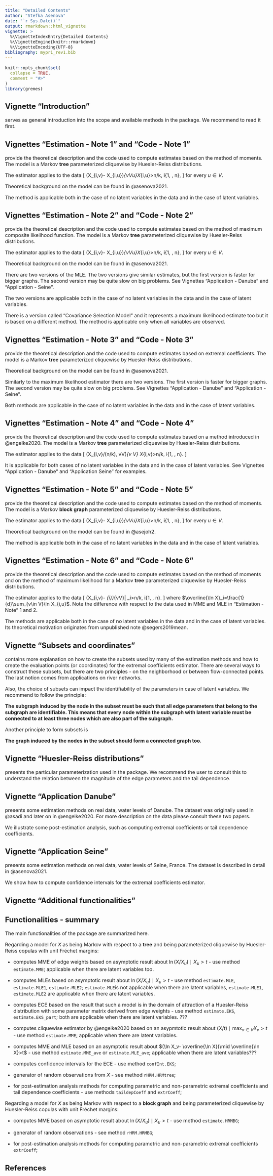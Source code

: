 ```yaml
---
title: "Detailed Contents"
author: "Stefka Asenova"
date: "`r Sys.Date()`"
output: rmarkdown::html_vignette
vignette: >
  %\VignetteIndexEntry{Detailed Contents}
  %\VignetteEngine{knitr::rmarkdown}
  %\VignetteEncoding{UTF-8}
bibliography: mypr1_rev1.bib
---
```



<style type="text/css">
  body{
  font-size: 12pt;
  max-width: 1000px;
  margin-left: auto;
  margin-right: auto;
}
</style>

```r
knitr::opts_chunk$set(
  collapse = TRUE,
  comment = "#>"
)
library(gremes)

```


## Vignette "Introduction"
serves as general introduction into the scope and available methods in the package. We recommend to read it first. 

## Vignettes "Estimation - Note 1" and "Code - Note 1" 
provide the theoretical description and the code used to compute estimates based on the method of moments. The model is a Markov **tree** parameterized cliquewise by Huesler-Reiss distributions. 

The estimator applies to the data 
\[
(\ln X_{i,v}- \ln X_{i,u})_{v\in V\setminus u}\mid X_{i,u}>n/k, \qquad i\in \{1, \ldots, n\},
\]
for every $u\in V$.

Theoretical background on the model can be found in @asenova2021. 

The method is applicable both in the case of no latent variables in the data and in the case of latent variables.

## Vignettes "Estimation - Note 2" and "Code - Note 2"
provide the theoretical description and the code used to compute estimates based on the method of maximum composite likelihood function. The model is a Markov **tree** parameterized cliquewise by Huesler-Reiss distributions.    

The estimator applies to the data 
\[
(\ln X_{i,v}- \ln X_{i,u})_{v\in V\setminus u}\mid X_{i,u}>n/k, \qquad i\in \{1, \ldots, n\},
\]
for every $u\in V$.


Theoretical background on the model can be found in @asenova2021. 

There are two versions of the MLE. The two versions give similar estimates, but the first version is faster for bigger graphs. The second version may be quite slow on big problems. See Vignettes "Application - Danube" and "Application - Seine".

The two versions are applicable both in the case of no latent variables in the data and in the case of latent variables.

There is a version called "Covariance Selection Model" and it represents a maximum likelihood estimate too but it is based on a different method. The method is applicable only when all variables are observed. 

## Vignettes "Estimation - Note 3" and "Code - Note 3"
provide the theoretical description and the code used to compute estimates based on extremal coefficients. The model is a Markov **tree** parameterized cliquewise by Huesler-Reiss distributions.    

Theoretical background on the model can be found in @asenova2021. 

Similarly to the maximum likelihood estimator there are two versions. The first version is faster for bigger graphs. The second version may be quite slow on big problems. See Vignettes "Application - Danube" and "Application - Seine".

Both methods are applicable in the case of no latent variables in the data and in the case of latent variables.

## Vignettes "Estimation - Note 4" and "Code - Note 4"
provide the theoretical description and the code used to compute estimates based on a method introduced in @engelke2020. The model is a Markov **tree** parameterized cliquewise by Huesler-Reiss distributions.  

The estimator applies to the data 
\[
\Big(X_{i,v}/(n/k), v\in V\Big)\mid \max_{v \in V} X_{i,v}>n/k, \qquad i\in \{1, \ldots, n\}.
\]

It is applicable for both cases of no latent variables in the data and in the case of latent variables. See Vignettes "Application - Danube" and "Application Seine" for examples.

## Vignettes "Estimation - Note 5" and "Code - Note 5"
provide the theoretical description and the code used to compute estimates based on the method of moments. The model is a Markov **block graph** parameterized cliquewise by Huesler-Reiss distributions.

The estimator applies to the data 
\[
(\ln X_{i,v}- \ln X_{i,u})_{v\in V\setminus u}\mid X_{i,u}>n/k, \qquad i\in \{1, \ldots, n\},
\]
for every $u\in V$.

Theoretical background on the model can be found in @asejoh2. 

The method is applicable both in the case of no latent variables in the data and in the case of latent variables.

## Vignettes "Estimation - Note 6" and "Code - Note 6"
provide the theoretical description and the code used to compute estimates based on the method of moments and on the method of maximum likelihood for a Markov **tree** parameterized cliquewise by Huesler-Reiss distributions. 

The estimator applies to the data 
\[
(\ln X_{i,v}- \overline{\ln X}_{i})_{v\in V}\Big| \overline{\ln X}_i>n/k, 
\qquad i\in \{1, \ldots, n\}.
\]
where $\overline{\ln X}_i=\frac{1}{d}\sum_{v\in V}\ln X_{i,u}$. Note the difference with respect to the data used in MME and MLE in "Estimation - Note" 1 and 2. 

The methods are applicable both in the case of no latent variables in the data and in the case of latent variables. Its theoretical motivation originates from unpublished note @segers2019mean.

## Vignette "Subsets and coordinates"
contains more explanation on how to create the subsets used by many of the estimation methods and how to create the evaluation points (or coordinates) for the extremal coefficients estimator. There are several ways to construct these subsets, but there are two principles - on the neighborhood or between flow-connected points. The last notion comes from applications on river networks. 

Also, the choice of subsets can impact the identifiability of the parameters in case of latent variables. We recommend to follow the principle:

**The subgraph induced by the node in the subset must be such that all edge parameters that belong to the subgraph are identifiable. This means that every node within the subgraph with latent variable must be connected to at least three nodes which are also part of the subgraph.**  


Another principle to form subsets is 

**The graph induced by the nodes in the subset should form a connected graph too.**

## Vignette "Huesler-Reiss distributions" 
presents the particular parameterization used in the package. We recommend the user to consult this to understand the relation between the magnitude of the edge parameters and the tail dependence.

## Vignette "Application Danube"
presents some estimation methods on real data, water levels of Danube. The dataset was originally used in @asadi and later on in @engelke2020. For more description on the data please consult these two papers.

We illustrate some post-estimation analysis, such as computing extremal coefficients or tail dependence coefficients. 

## Vignette "Application Seine"
presents some estimation methods on real data, water levels of Seine, France. The dataset is described in detail in @asenova2021. 

We show how to compute confidence intervals for the extremal coefficients estimator.


## Vignette "Additional functionalities"



## Functionalities - summary
The main functionalities of the package are summarized here.

Regarding a model for $X$ as being Markov with respect to a **tree** and being parameterized cliquewise by Huesler-Reiss copulas with unit Fréchet margins: 

- computes MME of edge weights based on asymptotic result about $\ln (X/X_u)\mid X_u>t$ - use method `estimate.MME`; applicable when there are latent variables too. 

- computes MLEs based on asymptotic result about $\ln (X/X_u)\mid X_u>t$ - use method `estimate.MLE`, `estimate.MLE1`, `estimate.MLE2`; `estimate.MLE`is not applicable when there are latent variables, `estimate.MLE1`, `estimate.MLE2` are applicable when there are latent variables.

- computes ECE based on the result that such a model is in the domain of attraction of a Huesler-Reiss distribution with some parameter matrix derived from edge weights - use method `estimate.EKS`, `estimate.EKS_part`; both are applicable when there are latent variables. ???

- computes cliquewise estimator by @engelke2020 based on an asypmtotic result about $(X/t)\mid \max_{v\in V}X_v>t$ - use method `estimate.MME`; applicable when there are latent variables.

- computes MME and MLE based on an asymptotic result about $(\ln X_v- \overline{\ln X})\mid \overline{\ln X}>t$ - use method `estimate.MME_ave` or `estimate.MLE_ave`; applicable when there are latent variables???

- computes confidence intervals for the ECE - use method `confInt.EKS`;

- generator of random observations from $X$ - see method `rHRM.HRMtree`;

- for post-estimation analysis methods for computing parametric and non-parametric extremal coefficients and tail dependence coefficients - use methods `taildepCoeff` and `extrCoeff`;


Regarding a model for $X$ as being Markov with respect to a **block graph** and being parameterized cliquewise by Huesler-Reiss copulas with unit Fréchet margins: 

- computes MME based on asymptotic result about $\ln (X/X_u)\mid X_u>t$ - use method `estimate.HRMBG`;

- generator of random observations - see method `rHRM.HRMBG`;

- for post-estimation analysis methods for computing parametric and non-parametric extremal coefficients `extrCoeff`;



## References


